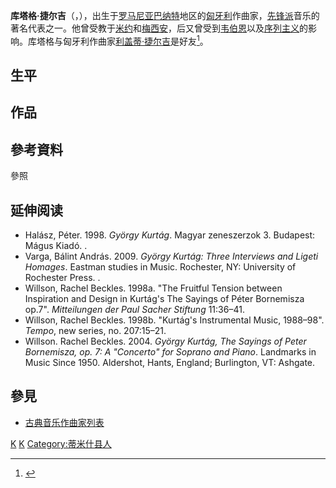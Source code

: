 {{Eastern name order|匈牙利语|匈牙利人名}}
{{Infobox classical
| 中文名       = 庫塔格·捷爾吉
| 画像         = Kurtag academy.JPG
| 附注         =      
| 原文名       = Kurtág György          
| 国别         = 匈牙利    
| 出生日期     = {{birth date and age|1926|2|19}}
| 出生地       = 罗马尼亚卢戈伊
| 逝世日期     = 
| 逝世地       = 
| 所属时期     = 20世纪
| 所属乐派     =  
| 擅长作品类型 = 管弦乐，室内乐，声乐作品
| 代表作       = 吉他和器乐《斯蒂芬墓碑》，钢琴《游戏》多册，钢琴和器乐《近似于幻想曲》
| 师从         = [[达律斯·米约|米约]]，[[梅西安|梅西安]]
| 学生         = 
| 官方网站     = 
}}

'''库塔格·捷尔吉'''（{{lang-hu|'''Kurtág György'''}}，{{bd|1926年|2月19日||}}），出生于[[罗马尼亚|罗马尼亚]][[巴纳特|巴纳特]]地区的[[匈牙利|匈牙利]]作曲家，[[先锋派|先锋派]]音乐的著名代表之一。他曾受教于[[达律斯·米约|米约]]和[[奥利维埃·梅西安|梅西安]]，后又曾受到[[安东·韦伯恩|韦伯恩]]以及[[序列主义|序列主义]]的影响。库塔格与匈牙利作曲家[[利盖蒂·捷尔吉|利盖蒂·捷尔吉]]是好友<ref>{{Cite web |url=http://www.signandsight.com/features/1580.html |title=存档副本 |accessdate=2009-11-02 |archive-date=2009-04-23 |archive-url=https://web.archive.org/web/20090423234033/http://www.signandsight.com/features/1580.html |dead-url=no }}</ref>。

== 生平 ==
{{expand section}}

== 作品 ==
{{expand section}}

== 參考資料 ==
;參照
<references/>

== 延伸阅读 ==
*Halász, Péter. 1998. ''György Kurtág''. Magyar zeneszerzok 3. Budapest: Mágus Kiadó. {{ISBN|963-8278-07-2}}.
*Varga, Bálint András. 2009. ''György Kurtág: Three Interviews and Ligeti Homages''. Eastman studies in Music. Rochester, NY: University of Rochester Press. {{ISBN|978-1-58046-328-7}}.
*Willson, Rachel Beckles. 1998a. "The Fruitful Tension between Inspiration and Design in Kurtág's The Sayings of Péter Bornemisza op.7". ''Mitteilungen der Paul Sacher Stiftung'' 11:36–41.
*Willson, Rachel Beckles. 1998b. "Kurtág's Instrumental Music, 1988–98". ''Tempo'', new series, no. 207:15–21.
*Willson. Rachel Beckles. 2004. ''György Kurtág, The Sayings of Peter Bornemisza, op. 7: A "Concerto" for Soprano and Piano''. Landmarks in Music Since 1950. Aldershot, Hants, England; Burlington, VT: Ashgate. {{ISBN|978-0-7546-0809-7}}

== 參見 ==
{{portal|古典音樂}}
* [[古典音乐作曲家列表|古典音乐作曲家列表]]

{{Authority control}}

[[Category:匈牙利作曲家|K]]
[[Category:20世纪作曲家|K]]
[[Category:蒂米什县人|Category:蒂米什县人]]